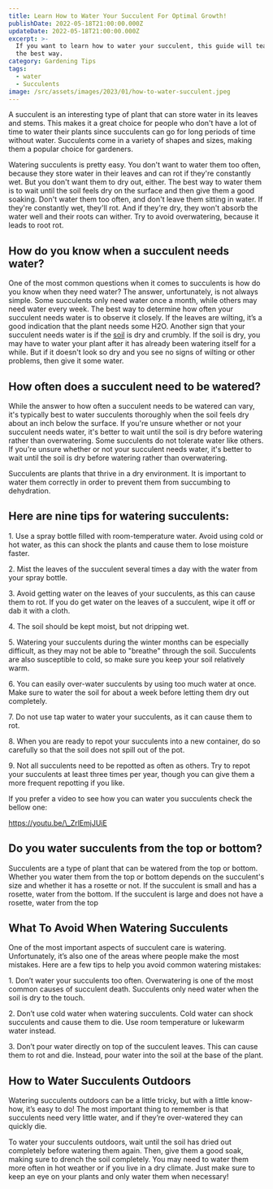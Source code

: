 ```yaml
---
title: Learn How to Water Your Succulent For Optimal Growth!
publishDate: 2022-05-18T21:00:00.000Z
updateDate: 2022-05-18T21:00:00.000Z
excerpt: >-
  If you want to learn how to water your succulent, this guide will teach you
  the best way.
category: Gardening Tips
tags:
  - water
  - Succulents
image: /src/assets/images/2023/01/how-to-water-succulent.jpeg
---
```


A succulent is an interesting type of plant that can store water in its leaves and stems. This makes it a great choice for people who don't have a lot of time to water their plants since succulents can go for long periods of time without water. Succulents come in a variety of shapes and sizes, making them a popular choice for gardeners.

Watering succulents is pretty easy. You don't want to water them too often, because they store water in their leaves and can rot if they're constantly wet. But you don't want them to dry out, either. The best way to water them is to wait until the soil feels dry on the surface and then give them a good soaking. Don't water them too often, and don't leave them sitting in water. If they're constantly wet, they'll rot. And if they're dry, they won't absorb the water well and their roots can wither. Try to avoid overwatering, because it leads to root rot.

## How do you know when a succulent needs water?

One of the most common questions when it comes to succulents is how do you know when they need water? The answer, unfortunately, is not always simple. Some succulents only need water once a month, while others may need water every week. The best way to determine how often your succulent needs water is to observe it closely. If the leaves are wilting, it’s a good indication that the plant needs some H2O. Another sign that your succulent needs water is if the [soil](https://veggiesville.com/acidic-or-alkaline-soil-succulents/) is dry and crumbly. If the soil is dry, you may have to water your plant after it has already been watering itself for a while. But if it doesn't look so dry and you see no signs of wilting or other problems, then give it some water.

## How often does a succulent need to be watered?

While the answer to how often a succulent needs to be watered can vary, it's typically best to water succulents thoroughly when the soil feels dry about an inch below the surface. If you're unsure whether or not your succulent needs water, it's better to wait until the soil is dry before watering rather than overwatering. Some succulents do not tolerate water like others. If you're unsure whether or not your succulent needs water, it's better to wait until the soil is dry before watering rather than overwatering.

Succulents are plants that thrive in a dry environment. It is important to water them correctly in order to prevent them from succumbing to dehydration. 

## Here are nine tips for watering succulents:

1\. Use a spray bottle filled with room-temperature water. Avoid using cold or hot water, as this can shock the plants and cause them to lose moisture faster.

2\. Mist the leaves of the succulent several times a day with the water from your spray bottle.

3\. Avoid getting water on the leaves of your succulents, as this can cause them to rot. If you do get water on the leaves of a succulent, wipe it off or dab it with a cloth.

4\. The soil should be kept moist, but not dripping wet.

5\. Watering your succulents during the winter months can be especially difficult, as they may not be able to "breathe" through the soil. Succulents are also susceptible to cold, so make sure you keep your soil relatively warm.

6\. You can easily over-water succulents by using too much water at once. Make sure to water the soil for about a week before letting them dry out completely.

7\. Do not use tap water to water your succulents, as it can cause them to rot.

8\. When you are ready to repot your succulents into a new container, do so carefully so that the soil does not spill out of the pot.

9\. Not all succulents need to be repotted as often as others. Try to repot your succulents at least three times per year, though you can give them a more frequent repotting if you like.

If you prefer a video to see how you can water you succulents check the bellow one:

https://youtu.be/\_ZrlEmjJUiE

## Do you water succulents from the top or bottom?

Succulents are a type of plant that can be watered from the top or bottom. Whether you water them from the top or bottom depends on the succulent's size and whether it has a rosette or not. If the succulent is small and has a rosette, water from the bottom. If the succulent is large and does not have a rosette, water from the top

## What To Avoid When Watering Succulents

One of the most important aspects of succulent care is watering. Unfortunately, it’s also one of the areas where people make the most mistakes. Here are a few tips to help you avoid common watering mistakes:

1\. Don’t water your succulents too often. Overwatering is one of the most common causes of succulent death. Succulents only need water when the soil is dry to the touch.

2\. Don’t use cold water when watering succulents. Cold water can shock succulents and cause them to die. Use room temperature or lukewarm water instead.

3\. Don’t pour water directly on top of the succulent leaves. This can cause them to rot and die. Instead, pour water into the soil at the base of the plant.

## How to Water Succulents Outdoors

Watering succulents outdoors can be a little tricky, but with a little know-how, it’s easy to do! The most important thing to remember is that succulents need very little water, and if they’re over-watered they can quickly die.

To water your succulents outdoors, wait until the soil has dried out completely before watering them again. Then, give them a good soak, making sure to drench the soil completely. You may need to water them more often in hot weather or if you live in a dry climate. Just make sure to keep an eye on your plants and only water them when necessary!

